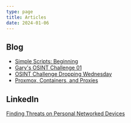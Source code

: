 ```yaml
---
type: page
title: Articles
date: 2024-01-06
---
```


## Blog

- [Simple Scripts: Beginning](https://www.0x8c.org/blog/2023/11/11/simple-scripts-beginning)
- [Gary's OSINT Challenge 01](https://www.0x8c.org/blog/2023/09/07/garys-osint-challenge-01)
- [OSINT Challenge Dropping Wednesday](https://www.0x8c.org/blog/2023/09/03/osint-challenge-dropping-wednesday)
- [Proxmox, Containers, and Proxies](https://www.0x8c.org/blog/2023/08/21/proxmox,-containers,-and-proxies)

## LinkedIn

[Finding Threats on Personal Networked Devices](https://www.linkedin.com/pulse/finding-threats-personal-networked-devices-tiffany-white?trackingId=GKgnuNtfSvGp3zV5FopCqg%3D%3D&lipi=urn%3Ali%3Apage%3Ad_flagship3_profile_view_base%3Bk%2FymsvSRSnO3jkF%2Bag%2Bi2A%3D%3D)
